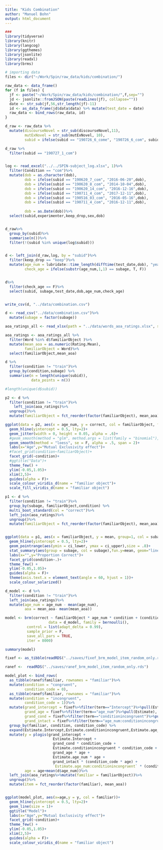 ```yaml
---
title: "Kids Combination"
author: "Manuel Bohn"
output: html_document
---
```


```r
###
library(tidyverse)
library(knitr)
library(langcog)
library(ggthemes)
library(jsonlite)
library(readxl)
library(brms)

# importing data
files <- dir("~/Work/Spin/raw_data/kids/combination/")

raw_data <- data_frame()
for (f in files) {
  jf <- paste("~/Work/Spin/raw_data/kids/combination/",f,sep="")
  jd <- jsonlite::fromJSON(paste(readLines(jf), collapse=""))
  date <- str_sub(jf,56,str_length(jf)-11)
  id <- as_data_frame(jd$data$data) %>% mutate(test_date = date)
  raw_data <- bind_rows(raw_data, id)
}

d_raw <- raw_data %>%
  mutate(discourseNovel = str_sub(discourseNovel,11),
         mutExNovel = str_sub(mutExNovel, 10),
         subid = ifelse(subid == "190726_6_come", "190726_6_com", subid))

d_raw %>%
  filter(subid == "190727_1_com")


log <- read_excel("../../SPIN-subject_log.xlsx", 1)%>%
  filter(Condition == "com")%>%
  mutate(dob = as.character(dob),
         dob = ifelse(subid == "190620_7_com", "2016-06-20",dob),
         dob = ifelse(subid == "190620_8_com", "2014-10-04",dob),
         dob = ifelse(subid == "190620_14_com", "2016-12-16",dob),
         dob = ifelse(subid == "190711_4_com", "2017-12-11",dob),
         dob = ifelse(subid == "190516_03_com", "2016-05-16",dob),
         dob = ifelse(subid == "190711_4_com", "2016-12-11",dob),
         
         dob = as.Date(dob))%>%
  select(subid,experimenter,keep_drop,sex,dob)


d_raw%>%
  group_by(subid)%>%
  summarise(n())%>%
  filter(!(subid %in% unique(log$subid)))


d <- left_join(d_raw,log, by = "subid")%>%
  filter(keep_drop == "keep")%>%
  mutate(age_num = lubridate::time_length(difftime(test_date,dob), "years"),
         check_age = ifelse(substr(age_num,1,1) == subage, T, F))


d%>%
  filter(check_age == F)%>%
  select(subid, subage,test_date,dob,age_num,check_age)


write_csv(d, "../data/combination.csv")

d <- read_csv("../data/combination.csv")%>%
  mutate(subage = factor(subage))

```

```r
aoa_ratings_all <- read_xlsx(path = "../data/words_aoa_ratings.xlsx", sheet = 1)

aoa_ratings <- aoa_ratings_all %>%
  filter(Word %in% d$familiarObject )%>%
  mutate(mean_aoa = as.numeric(Rating.Mean),
         familiarObject = Word)%>%
  select(familiarObject,mean_aoa)
```



```r
d %>%
  filter(condition != "train")%>%
  group_by(condition,subage) %>%
  summarise(n = length(unique(subid)),
            data_points = n())

#length(unique(d$subid))
```

```r
p2 <- d %>%
  filter(condition != "train")%>%
    left_join(aoa_ratings)%>%
  ungroup()%>%
  mutate(familiarObject = fct_reorder(factor(familiarObject), mean_aoa))

ggplot(data = p2, aes(x = age_num, y = correct, col = familiarObject, fill = familiarObject)) +
  geom_hline(yintercept = 0.5, lty=2)+
  geom_jitter(width = 0, height = 0.05, alpha = .6)+
  #geom_smooth(method = "glm", method.args = list(family = "binomial"), se = F, alpha = .5)+
  geom_smooth(method = "loess", se = F, alpha = .5, span = 2)+
  labs(x="Age",y="Mutual Exclusivity effect")+
  #facet_grid(condition~familiarObject)+
  facet_grid(~condition)+
  #ggtitle("Data")+
  theme_few() +
  ylim(-0.05,1.05)+
  xlim(2,5)+
  guides(alpha = F)+ 
  scale_colour_viridis_d(name = "familiar object")+
  scale_fill_viridis_d(name = "familiar object")
```

```r
p1 <- d %>%
  filter(condition != "train")%>%
  group_by(subage, familiarObject,condition) %>%
  multi_boot_standard(col = "correct")%>%
  left_join(aoa_ratings)%>%
  ungroup()%>%
  mutate(familiarObject = fct_reorder(factor(familiarObject), mean_aoa))


ggplot(data = p1, aes(x = familiarObject, y = mean, group=1, col = subage)) +
  geom_hline(yintercept = 0.5, lty=2)+
  geom_pointrange(aes(ymin = ci_lower, ymax = ci_upper),size = .8)+
  stat_summary(aes(group = subage, col = subage),fun.y=mean, geom="line")+
  labs(x="",y="Proportion Correct")+
  facet_grid(condition~.)+
  theme_few() +
  ylim(-0.05,1.05)+
  guides(alpha = F)+
  theme(axis.text.x = element_text(angle = 60, hjust = 1))+
  scale_colour_solarized()
```



```r
d_model <- d %>%
  filter(condition != "train")%>%
  left_join(aoa_ratings)%>%
  mutate(age_num = age_num - mean(age_num),
         aoa = mean_aoa- mean(mean_aoa))

model <- brm(correct ~ familiarObject * age_num * condition + (condition|subid),
                    data = d_model, family = bernoulli(),
          control = list(adapt_delta = 0.99),
          sample_prior = F,
          save_all_pars = TRUE,
          iter = 8000)

summary(model)

```



```r
fixef <- as_tibble(readRDS("../saves/fixef_brm_model_item_random_only.rds"), rownames = "term")

ranef <-  readRDS("../saves/ranef_brm_model_item_random_only.rds")

model_plot <- bind_rows(
  as_tibble(ranef$familiar, rownames = "familiar")%>%
  mutate(condition = "congruent",
         condition_code = 0),
  as_tibble(ranef$familiar, rownames = "familiar")%>%
  mutate(condition = "incongruent",
         condition_code = 1))%>%
  mutate(grand_intercept = fixef%>%filter(term=="Intercept")%>%pull(Estimate),
         grand_age = fixef%>%filter(term=="age_num")%>%pull(Estimate),
         grand_cond = fixef%>%filter(term=="conditionincongruent")%>%pull(Estimate),
         grand_intact = fixef%>%filter(term=="age_num:conditionincongruent")%>%pull(Estimate))%>%
  group_by(familiar, condition, condition_code) %>%
  expand(Estimate.Intercept,Estimate.conditionincongruent,Estimate.age_num,`Estimate.age_num:conditionincongruent`,grand_intercept,grand_age,grand_cond,grand_intact,age = d$age_num - mean(d$age_num))%>%
  mutate(y = plogis(grand_intercept + 
                      Estimate.Intercept +
                      grand_cond * condition_code +
                      Estimate.conditionincongruent * condition_code +
                      grand_age * age +
                      Estimate.age_num * age +
                      grand_intact * (condition_code * age) +
                      `Estimate.age_num:conditionincongruent` * (condition_code * age)),
         age = age+mean(d$age_num))%>%
  left_join(aoa_ratings%>%mutate(familiar = familiarObject))%>%
  ungroup()%>%
  mutate(item = fct_reorder(factor(familiar), mean_aoa))


ggplot(model_plot, aes(x=age,y = y, col = familiar))+
  geom_hline(yintercept = 0.5, lty=2)+
  geom_line(size = 1)+
  ggtitle("Model")+
  labs(x="Age",y="Mutual Exclusivity effect")+
  facet_grid(~condition)+
  theme_few() +
  ylim(-0.05,1.05)+
  xlim(2,5)+
  guides(alpha = F)+ 
  scale_colour_viridis_d(name = "familiar object")
```

